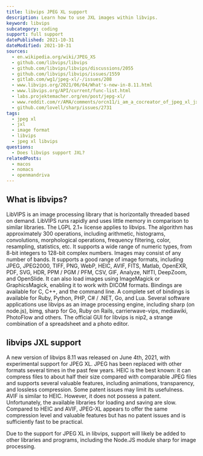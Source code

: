 ```yaml
---
title: libvips JPEG XL support
description: Learn how to use JXL images within libvips.
keyword: libvips
subcategory: coding
support: full support
datePublished: 2021-10-31
dateModified: 2021-10-31
sources:
  - en.wikipedia.org/wiki/JPEG_XS
  - github.com/libvips/libvips
  - github.com/libvips/libvips/discussions/2055
  - github.com/libvips/libvips/issues/1559
  - gitlab.com/wg1/jpeg-xl/-/issues/208
  - www.libvips.org/2021/06/04/What's-new-in-8.11.html
  - www.libvips.org/API/current/func-list.html
  - labs.projektemacher.org/en/post/jepg-xl/
  - www.reddit.com/r/AMA/comments/orcn11/i_am_a_cocreator_of_jpeg_xl_jxl_a_new_image/
  - github.com/lovell/sharp/issues/2731
tags:
  - jpeg xl
  - jxl
  - image format
  - libvips
  - jpeg xl libvips
questions:
  - Does libvips support JXL?
relatedPosts:
  - macos
  - nomacs
  - openmandriva
---
```


## What is libvips?

LibVIPS is an image processing library that is horizontally threaded based on demand. LibVIPS runs rapidly and uses little memory in comparison to similar libraries. The LGPL 2.1+ license applies to libvips. The algorithm has approximately 300 operations, including arithmetic, histograms, convolutions, morphological operations, frequency filtering, color, resampling, statistics, etc. It supports a wide range of numeric types, from 8-bit integers to 128-bit complex numbers. Images may consist of any number of bands. It supports a good range of image formats, including JPEG, JPEG2000, TIFF, PNG, WebP, HEIC, AVIF, FITS, Matlab, OpenEXR, PDF, SVG, HDR, PPM / PGM / PFM, CSV, GIF, Analyze, NIfTI, DeepZoom, and OpenSlide. It can also load images using ImageMagick or GraphicsMagick, enabling it to work with DICOM formats. Bindings are available for C, C++, and the command line. A complete set of bindings is available for Ruby, Python, PHP, C# / .NET, Go, and Lua. Several software applications use libvips as an image processing engine, including sharp (on node.js), bimg, sharp for Go, Ruby on Rails, carrierwave-vips, mediawiki, PhotoFlow and others. The official GUI for libvips is nip2, a strange combination of a spreadsheet and a photo editor.

## libvips JXL support

A new version of libvips 8.11 was released on June 4th, 2021, with experimental support for JPEG XL. JPEG has been replaced with other formats several times in the past few years. HEIC is the best known: it can compress files to about half their size compared with comparable JPEG files and supports several valuable features, including animations, transparency, and lossless compression. Some patent issues may limit its usefulness. AVIF is similar to HEIC. However, it does not possess a patent. Unfortunately, the available libraries for loading and saving are slow. Compared to HEIC and AVIF, JPEG-XL appears to offer the same compression level and valuable features but has no patent issues and is sufficiently fast to be practical.

Due to the support for JPEG XL in libvips, support will likely be added to other libraries and programs, including the Node.JS module sharp for image processing.
